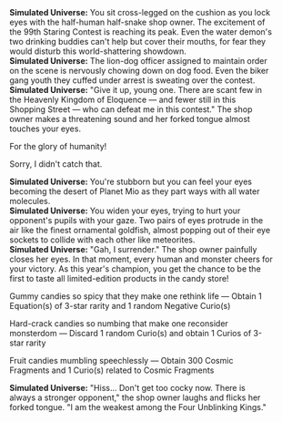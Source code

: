 {{Dialogue Start}}
:'''Simulated Universe:''' You sit cross-legged on the cushion as you lock eyes with the half-human half-snake shop owner. The excitement of the 99th Staring Contest is reaching its peak. Even the water demon's two drinking buddies can't help but cover their mouths, for fear they would disturb this world-shattering showdown.
:'''Simulated Universe:''' The lion-dog officer assigned to maintain order on the scene is nervously chowing down on dog food. Even the biker gang youth they cuffed under arrest is sweating over the contest.
:'''Simulated Universe:''' "Give it up, young one. There are scant few in the Heavenly Kingdom of Eloquence &mdash; and fewer still in this Shopping Street &mdash; who can defeat me in this contest." The shop owner makes a threatening sound and her forked tongue almost touches your eyes.
:{{DIcon|Arrow}} For the glory of humanity!
:{{DIcon|Arrow}} Sorry, I didn't catch that.
:'''Simulated Universe:''' You're stubborn but you can feel your eyes becoming the desert of Planet Mio as they part ways with all water molecules.
:'''Simulated Universe:''' You widen your eyes, trying to hurt your opponent's pupils with your gaze. Two pairs of eyes protrude in the air like the finest ornamental goldfish, almost popping out of their eye sockets to collide with each other like meteorites.
:'''Simulated Universe:''' "Gah, I surrender." The shop owner painfully closes her eyes. In that moment, every human and monster cheers for your victory. As this year's champion, you get the chance to be the first to taste all limited-edition products in the candy store!
:{{DIcon|Star}} Gummy candies so spicy that they make one rethink life &mdash; Obtain 1 Equation(s) of 3-star rarity and 1 random Negative Curio(s)
:{{DIcon|Star}} Hard-crack candies so numbing that make one reconsider monsterdom &mdash; Discard 1 random Curio(s) and obtain 1 Curios of 3-star rarity
:{{DIcon|Star}} Fruit candies mumbling speechlessly &mdash; Obtain 300 Cosmic Fragments and 1 Curio(s) related to Cosmic Fragments
:'''Simulated Universe:''' "Hiss... Don't get too cocky now. There is always a stronger opponent," the shop owner laughs and flicks her forked tongue. "I am the weakest among the Four Unblinking Kings."
{{Dialogue End}}